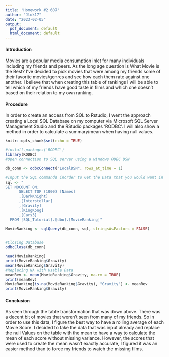 ---
title: 'Homework #2 607'
author: "Jlok17"
date: "2023-02-05"
output:
  pdf_document: default
  html_document: default
---
#### Introduction

Movies are a popular media consumption inlet for many individuals including my friends and peers. As the long age question is What Movie is the Best? I've decided to pick movies that were among my friends some of their favorite movies/genres and see how each them rate against one another. I believe that when creating this table of rankings I will be able to tell which of my friends have good taste in films and which one doesn't based on their relation to my own ranking. 

#### Procedure
In order to create an access from SQL to Rstudio, I went the approach creating a Local SQL Database on my computer via Microsoft SQL Server Management Studio and the RStudio packages 'RODBC'. I will also show a method in order to calculate a summary/mean when having null values. 

```{r setup, include=FALSE}
knitr::opts_chunk$set(echo = TRUE)
```
```{R}
#install.packages('RODBC')
library(RODBC)
#Open connection to SQL server using a windows ODBC DSN

db_conn <- odbcConnect("LocalDSN", rows_at_time = 1)

#Input the SQL commands inorder to Get the Data that you would want in SQL and set it to a Quote
sql <- "
SET NOCOUNT ON;
      SELECT TOP (1000) [Names]
      ,[DarkKnight]
      ,[Interstellar]
      ,[Gravity]
      ,[KingKong]
      ,[Cars3]
  FROM [SQL_Tutorial].[dbo].[MovieRanking]"

MovieRanking <- sqlQuery(db_conn, sql, stringsAsFactors = FALSE)


#Closing Database
odbcClose(db_conn)

head(MovieRanking)
print(MovieRanking$Gravity)
mean(MovieRanking$Gravity)
#Replacing NA with Usable Data
meanRev <- mean(MovieRanking$Gravity, na.rm = TRUE)
print(meanRev)  
MovieRanking[is.na(MovieRanking$Gravity), "Gravity"] <- meanRev
print(MovieRanking$Gravity)
```

#### Conclusion

As seen through the table transformation that was down above. There was a decent bit of movies that weren't seen from many of my friends. So in order to use this data, I figure the best way to have a rolling average of each Movie Score. I decided to take the data that was input already and replace the null Values on the table with the mean to have a way to calculate the mean of each score without missing variance. However, the scores that were used to create the mean wasn't exactly accurate, I figured it was an easier method than to force my friends to watch the missing films.  
